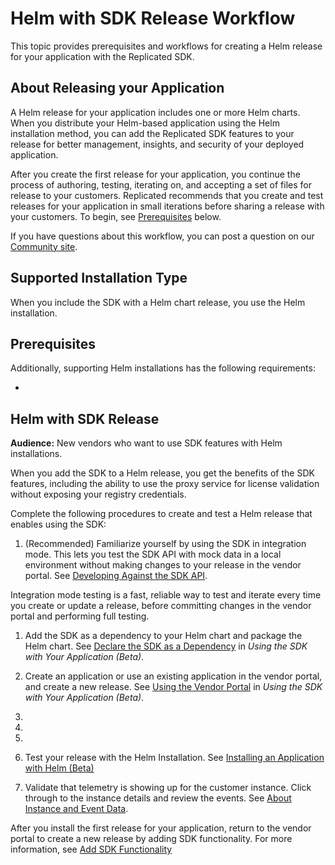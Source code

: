 
# Helm with SDK Release Workflow

This topic provides prerequisites and workflows for creating a Helm release for your application with the Replicated SDK.

## About Releasing your Application

A Helm release for your application includes one or more Helm charts. When you distribute your Helm-based application using the Helm installation method, you can add the Replicated SDK features to your release for better management, insights, and security of your deployed application.

After you create the first release for your application, you continue the process of authoring, testing, iterating on, and accepting a set of files for release to your customers. Replicated recommends that you create and test releases for your application in small iterations before sharing a release with your customers. To begin, see [Prerequisites](#prerequisites) below.

If you have questions about this workflow, you can post a question on our [Community site](https://community.replicated.com/).

## Supported Installation Type

When you include the SDK with a Helm chart release, you use the Helm installation.

## Prerequisites

<PrerequisitesWorkflows/>

Additionally, supporting Helm installations has the following requirements:

<HelmInstallRequirements/>

* <FeatureFlag/>

## Helm with SDK Release

**Audience:** New vendors who want to use SDK features with Helm installations.

When you add the SDK to a Helm release, you get the benefits of the SDK features, including the ability to use the proxy service for license validation without exposing your registry credentials.

Complete the following procedures to create and test a Helm release that enables using the SDK:

1. (Recommended) Familiarize yourself by using the SDK in integration mode. This lets you test the SDK API with mock data in a local environment without making changes to your release in the vendor portal. See [Developing Against the SDK API](replicated-sdk-development).

  Integration mode testing is a fast, reliable way to test and iterate every time you create or update a release, before committing changes in the vendor portal and performing full testing.

1. Add the SDK as a dependency to your Helm chart and package the Helm chart. See [Declare the SDK as a Dependency](replicated-sdk-using#declare-the-sdk-as-a-dependency) in _Using the SDK with Your Application (Beta)_.

1. Create an application or use an existing application in the vendor portal, and create a new release. See [Using the Vendor Portal](replicated-sdk-using#using-the-vendor-portal) in _Using the SDK with Your Application (Beta)_.

1. <PromoteUnstable/>

1. <LicenseCreate/>

1. <ImageRegistryConnect/>

1. Test your release with the Helm Installation. See [Installing an Application with Helm (Beta)](install-with-helm)

1. Validate that telemetry is showing up for the customer instance. Click through to the instance details and review the events. See [About Instance and Event Data](instance-insights-event-data).

After you install the first release for your application, return to the vendor portal to create a new release by adding SDK functionality. For more information, see [Add SDK Functionality](sdk-functionality-add)